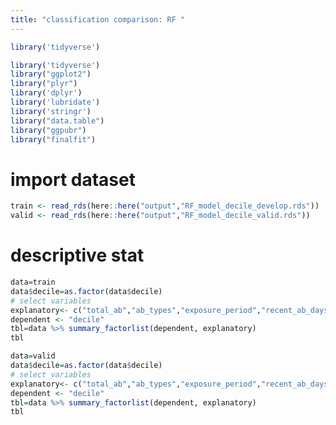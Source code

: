 ```yaml
---
title: "classification comparison: RF "
---
```


```r
library('tidyverse')

library('tidyverse')
library("ggplot2")
library("plyr")
library('dplyr')
library('lubridate')
library('stringr')
library("data.table")
library("ggpubr")
library("finalfit")

```

# import dataset
```r
train <- read_rds(here::here("output","RF_model_decile_develop.rds"))
valid <- read_rds(here::here("output","RF_model_decile_valid.rds"))

```



# descriptive stat 
```r
data=train
data$decile=as.factor(data$decile)
# select variables
explanatory<- c("total_ab","ab_types","exposure_period","recent_ab_days","broad_ab_prescriptions","interval_med","interval_sd")
dependent <- "decile"
tbl=data %>% summary_factorlist(dependent, explanatory)
tbl
```

```r
data=valid
data$decile=as.factor(data$decile)
# select variables
explanatory<- c("total_ab","ab_types","exposure_period","recent_ab_days","broad_ab_prescriptions","interval_med","interval_sd")
dependent <- "decile"
tbl=data %>% summary_factorlist(dependent, explanatory)
tbl

```

